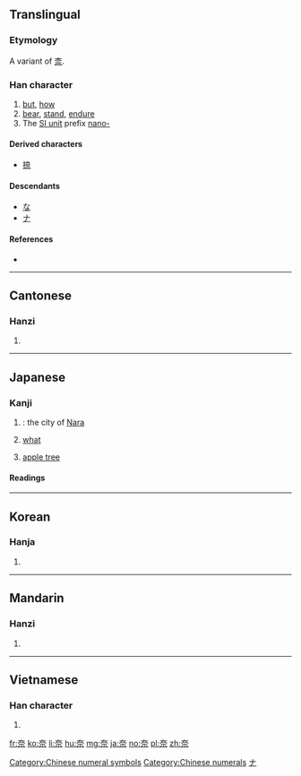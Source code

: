 {{also|柰}}
==Translingual==

===Etymology===
A variant of [[柰]].

===Han character===
{{Han char|rn=37|rad=大|as=05|sn=8|four=40901|canj=KMMF|ids=⿱大示}}

# [[but]], [[how]]
# [[bear]], [[stand]], [[endure]]
# The [[Appendix:SI units|SI unit]] prefix [[nano-]]

====Derived characters====
* [[捺]]

====Descendants====
* [[な]]
* [[ナ]]

====References====
* {{Han ref|kx=0251.010|dkj=05893|dj=0511.010|hdz=10532.020|uh=5948|ud=22856|bh=A960|bd=43360}}

[[Category:Chinese numeral symbols]]
[[Category:Chinese numerals]]

----

==Cantonese==

===Hanzi===
{{yue-hanzi|jyut=[[noi6]]|y=noi6}}

# {{defn|lang=yue|sort=大05}}

----

==Japanese==

===Kanji===
{{ja-kanji|grade=c|rs=凵03}}

# {{abbreviation of|lang=ja|sort=な|奈良|nodot=1}}: the city of [[Nara]]
# [[what]]
# {{context|lang=ja|sort=からなし|obsolete}} [[apple tree]]

====Readings====
{{ja-readings
|goon=[[な]] (na), [[ない]] (nai)
|kanon=[[だ]] (da), [[だい]] (dai)
|kun=[[いかん]] (ikan), [[からなし]] (karanashi)
}}

[[Category:Han characters from which katakana were derived|ナ]]

----

==Korean==

===Hanja===
{{ko-hanja|hangeul=[[내]], [[나]]|rv=nae, na|mr=nae, na}}

# {{defn|lang=ko|sort=大05}}

----

==Mandarin==

===Hanzi===
{{cmn-hanzi|pin=[[nài]] ([[nai4]]), [[qiè]] ([[qie4]]), [[xiè]] ([[xie4]])|wg=nai<sup>4</sup>, ch'ieh<sup>4</sup>, hsieh<sup>4</sup>}}

# {{defn|lang=cmn|sort=大05}}

----

==Vietnamese==

===Han character===
{{vi-hantu|[[nại]], [[nhự]]|rs=大05}}

# {{defn|lang=vi|sort=大05}}

[[fr:奈]]
[[ko:奈]]
[[li:奈]]
[[hu:奈]]
[[mg:奈]]
[[ja:奈]]
[[no:奈]]
[[pl:奈]]
[[zh:奈]]